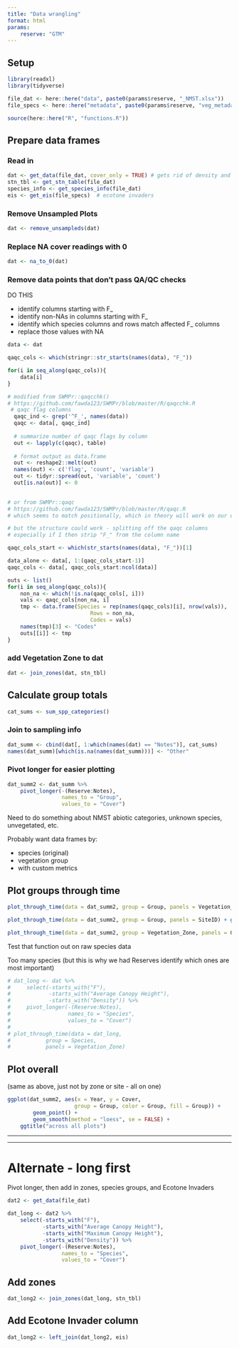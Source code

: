 ```yaml
---
title: "Data wrangling"
format: html
params:
    reserve: "GTM"
---
```


## Setup  

```r
library(readxl)
library(tidyverse)

file_dat <- here::here("data", paste0(params$reserve, "_NMST.xlsx"))
file_specs <- here::here("metadata", paste0(params$reserve, "veg_metadata.xlsx"))

source(here::here("R", "functions.R"))
```

## Prepare data frames  

### Read in  

```r
dat <- get_data(file_dat, cover_only = TRUE) # gets rid of density and height columns; keeps F_ columns
stn_tbl <- get_stn_table(file_dat)
species_info <- get_species_info(file_dat)
eis <- get_eis(file_specs)  # ecotone invaders
```

### Remove Unsampled Plots  

```r
dat <- remove_unsampleds(dat)
```


### Replace NA cover readings with 0  

```r
dat <- na_to_0(dat)
```


### Remove data points that don't pass QA/QC checks  


DO THIS  

+  identify columns starting with F_  
+  identify non-NAs in columns starting with F_  
+  identify which species columns and rows match affected F_ columns  
+  replace those values with NA  

```r
data <- dat

qaqc_cols <- which(stringr::str_starts(names(data), "F_"))

for(i in seq_along(qaqc_cols)){
    data[i]
}

```

```r
# modified from SWMPr::qaqcchk()
# https://github.com/fawda123/SWMPr/blob/master/R/qaqcchk.R
 # qaqc flag columns
  qaqc_ind <- grep('^F_', names(data))
  qaqc <- data[, qaqc_ind]
  
  # summarize number of qaqc flags by column
  out <- lapply(c(qaqc), table)
  
  # format output as data.frame
  out <- reshape2::melt(out)
  names(out) <- c('flag', 'count', 'variable')
  out <- tidyr::spread(out, 'variable', 'count')
  out[is.na(out)] <- 0
  
```


```r
# or from SWMPr::qaqc  
# https://github.com/fawda123/SWMPr/blob/master/R/qaqc.R
# which seems to match positionally, which in theory will work on our data frames but in practice I'm too worried about copy-paste errors in the F_ columns so I'd rather match by name

# but the structure could work - splitting off the qaqc columns
# especially if I then strip "F_" from the column name  

```

```r
qaqc_cols_start <- which(str_starts(names(data), "F_"))[1]

data_alone <- data[, 1:(qaqc_cols_start-1)]
qaqc_cols <- data[, qaqc_cols_start:ncol(data)]

outs <- list()
for(i in seq_along(qaqc_cols)){
    non_na <- which(!is.na(qaqc_cols[, i]))
    vals <- qaqc_cols[non_na, i]
    tmp <- data.frame(Species = rep(names(qaqc_cols)[i], nrow(vals)),
                          Rows = non_na,
                          Codes = vals)
    names(tmp)[3] <- "Codes"
    outs[[i]] <- tmp
}
```



### add Vegetation Zone to dat  

```r
dat <- join_zones(dat, stn_tbl)
```


## Calculate group totals  

```r
cat_sums <- sum_spp_categories()
```

### Join to sampling info  

```r
dat_summ <- cbind(dat[, 1:which(names(dat) == "Notes")], cat_sums)
names(dat_summ)[which(is.na(names(dat_summ)))] <- "Other"
```

### Pivot longer for easier plotting  

```r
dat_summ2 <- dat_summ %>% 
    pivot_longer(-(Reserve:Notes),
                 names_to = "Group",
                 values_to = "Cover")
```

Need to do something about NMST abiotic categories, unknown species, unvegetated, etc.  

Probably want data frames by:  

-  species (original)  
-  vegetation group  
-  with custom metrics  


## Plot groups through time  


```r
plot_through_time(data = dat_summ2, group = Group, panels = Vegetation_Zone) + ggtitle("By Zone")
```

```r
plot_through_time(data = dat_summ2, group = Group, panels = SiteID) + ggtitle("By Site")
```

```r
plot_through_time(data = dat_summ2, group = Vegetation_Zone, panels = Group) + ggtitle("By Species Group")
```


Test that function out on raw species data  

Too many species (but this is why we had Reserves identify which ones are most important)  

```r
# dat_long <- dat %>% 
#     select(-starts_with("F"),
#            -starts_with("Average Canopy Height"),
#            -starts_with("Density")) %>% 
#     pivot_longer(-(Reserve:Notes),
#                  names_to = "Species",
#                  values_to = "Cover")
# 
# plot_through_time(data = dat_long,
#           group = Species,
#           panels = Vegetation_Zone)
```

## Plot overall  

(same as above, just not by zone or site - all on one)  

```r
ggplot(dat_summ2, aes(x = Year, y = Cover, 
                     group = Group, color = Group, fill = Group)) +
        geom_point() +
        geom_smooth(method = "loess", se = FALSE) +
    ggtitle("across all plots")
```



***  
***  

# Alternate - long first  

Pivot longer, then add in zones, species groups, and Ecotone Invaders  

```r
dat2 <- get_data(file_dat)

dat_long <- dat2 %>% 
    select(-starts_with("F"),
           -starts_with("Average Canopy Height"),
           -starts_with("Maximum Canopy Height"),
           -starts_with("Density")) %>%
    pivot_longer(-(Reserve:Notes),
                 names_to = "Species",
                 values_to = "Cover") 
```


## Add zones  

```r
dat_long2 <- join_zones(dat_long, stn_tbl)
```


## Add Ecotone Invader column  

```r
dat_long2 <- left_join(dat_long2, eis)
```

